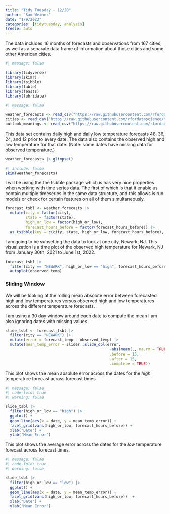```yaml
---
title: "Tidy Tuesday - 12/20"
author: "Sam Weiner"
date: "1/9/2023"
categories: [tidytuesday, analysis]
freeze: auto
---
```


The data includes 16 months of forecasts and observations from 167 cities, as well as a separate data.frame of information about those cities and some other American cities.

```r
#| message: false

library(tidyverse)
library(skimr)
library(tsibble)
library(fable)
library(feasts)
library(lubridate)
```

```r
#| message: false

weather_forecasts <- read_csv("https://raw.githubusercontent.com/rfordatascience/tidytuesday/master/data/2022/2022-12-20/weather_forecasts.csv")
cities <- read_csv("https://raw.githubusercontent.com/rfordatascience/tidytuesday/master/data/2022/2022-12-20/cities.csv")
outlook_meanings <- read_csv("https://raw.githubusercontent.com/rfordatascience/tidytuesday/master/data/2022/2022-12-20/outlook_meanings.csv")
```

This data set contains daily high and daily low temperature forecasts 48, 36, 24, and 12 prior to every date. The data also contains the observed high and low temperature for that date. (Note: some dates have missing data for observed temperature.)

```r
weather_forecasts |> glimpse()
```

```r
#| include: false
skim(weather_forecasts)
```

I will be using the the tsibble package which is has very nice properties when working with time series data. The first of which is that it enable us contain multiple timeseries in the same data structure, and this allows is run models or check for certain features on all of them simultaneously.

```r
forecast_tsbl <- weather_forecasts |>
  mutate(city = factor(city),
         state = factor(state),
         high_or_low = factor(high_or_low),
         forecast_hours_before = factor(forecast_hours_before)) |> 
  as_tsibble(key = c(city, state, high_or_low, forecast_hours_before), index = date)
```

I am going to be subsetting the data to look at one city, Newark, NJ. This visualization is a time plot of the observed high temperature for Newark, NJ from January 30th, 2021 to June 1st, 2022.

```r
forecast_tsbl |> 
  filter(city == "NEWARK", high_or_low == "high", forecast_hours_before == 12) |>
  autoplot(observed_temp)

```

### Sliding Window

We will be looking at the rolling mean absolute error between forecasted high and low temperatures versus observed high and low temperatures across the different temperature forecasts.

I am using a 30 day window around each date to compute the mean I am also ignoring dates with missing values.

```r
slide_tsbl <- forecast_tsbl |> 
  filter(city == "NEWARK") |> 
  mutate(error = forecast_temp - observed_temp) |> 
  mutate(mean_temp_error = slider::slide_dbl(error,
                                              ~abs(mean(., na.rm = TRUE)), 
                                              .before = 15,
                                              .after = 15, 
                                              .complete = TRUE))
```

This plot shows the mean absolute error across the dates for the *high* temperature forecast across forecast times.

```r
#| message: false
#| code-fold: true
#| warning: false

slide_tsbl |> 
  filter(high_or_low == "high") |> 
  ggplot() +
  geom_line(aes(x = date, y = mean_temp_error)) + 
  facet_grid(vars(high_or_low, forecast_hours_before)) +
  xlab("Date") +
  ylab("Mean Error")
```

This plot shows the average error across the dates for the *low* temperature forecast across forecast times.

```r
#| message: false
#| code-fold: true
#| warning: false

slide_tsbl |> 
  filter(high_or_low == "low") |> 
  ggplot() +
  geom_line(aes(x = date, y = mean_temp_error)) + 
  facet_grid(vars(high_or_low, forecast_hours_before))  +
  xlab("Date") +
  ylab("Mean Error")
  
```
